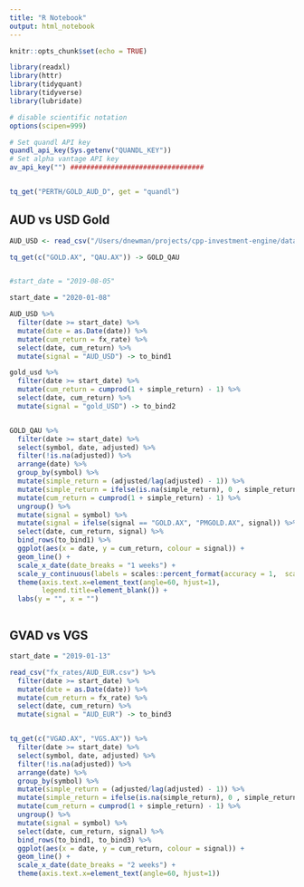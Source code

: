 ```yaml
---
title: "R Notebook"
output: html_notebook
---
```


```r
knitr::opts_chunk$set(echo = TRUE)

library(readxl)
library(httr)
library(tidyquant)
library(tidyverse)
library(lubridate)

# disable scientific notation
options(scipen=999)

# Set quandl API key
quandl_api_key(Sys.getenv("QUANDL_KEY"))
# Set alpha vantage API key
av_api_key("") #################################


tq_get("PERTH/GOLD_AUD_D", get = "quandl") 
```

## AUD vs USD Gold 
```r

AUD_USD <- read_csv("/Users/dnewman/projects/cpp-investment-engine/data/fx_rates/AUD_USD.csv")

tq_get(c("GOLD.AX", "QAU.AX")) -> GOLD_QAU


#start_date = "2019-08-05"

start_date = "2020-01-08"

AUD_USD %>%
  filter(date >= start_date) %>%
  mutate(date = as.Date(date)) %>%
  mutate(cum_return = fx_rate) %>%
  select(date, cum_return) %>%
  mutate(signal = "AUD_USD") -> to_bind1

gold_usd %>%
  filter(date >= start_date) %>%
  mutate(cum_return = cumprod(1 + simple_return) - 1) %>%
  select(date, cum_return) %>%
  mutate(signal = "gold_USD") -> to_bind2


GOLD_QAU %>%
  filter(date >= start_date) %>%
  select(symbol, date, adjusted) %>%
  filter(!is.na(adjusted)) %>%
  arrange(date) %>%
  group_by(symbol) %>%
  mutate(simple_return = (adjusted/lag(adjusted) - 1)) %>%
  mutate(simple_return = ifelse(is.na(simple_return), 0 , simple_return)) %>%
  mutate(cum_return = cumprod(1 + simple_return) - 1) %>%
  ungroup() %>%
  mutate(signal = symbol) %>%
  mutate(signal = ifelse(signal == "GOLD.AX", "PMGOLD.AX", signal)) %>%
  select(date, cum_return, signal) %>%
  bind_rows(to_bind1) %>%
  ggplot(aes(x = date, y = cum_return, colour = signal)) +
  geom_line() +
  scale_x_date(date_breaks = "1 weeks") +
  scale_y_continuous(labels = scales::percent_format(accuracy = 1,  scale = 100), n.breaks = 20) +
  theme(axis.text.x=element_text(angle=60, hjust=1),
        legend.title=element_blank()) +
  labs(y = "", x = "")



```


## GVAD vs VGS
```r
start_date = "2019-01-13"

read_csv("fx_rates/AUD_EUR.csv") %>%
  filter(date >= start_date) %>%
  mutate(date = as.Date(date)) %>%
  mutate(cum_return = fx_rate) %>%
  select(date, cum_return) %>%
  mutate(signal = "AUD_EUR") -> to_bind3


tq_get(c("VGAD.AX", "VGS.AX")) %>%
  filter(date >= start_date) %>%
  select(symbol, date, adjusted) %>%
  filter(!is.na(adjusted)) %>%
  arrange(date) %>%
  group_by(symbol) %>%
  mutate(simple_return = (adjusted/lag(adjusted) - 1)) %>%
  mutate(simple_return = ifelse(is.na(simple_return), 0 , simple_return)) %>%
  mutate(cum_return = cumprod(1 + simple_return) - 1) %>%
  ungroup() %>%
  mutate(signal = symbol) %>%
  select(date, cum_return, signal) %>%
  bind_rows(to_bind1, to_bind3) %>%
  ggplot(aes(x = date, y = cum_return, colour = signal)) +
  geom_line() +
  scale_x_date(date_breaks = "2 weeks") +
  theme(axis.text.x=element_text(angle=60, hjust=1))

```